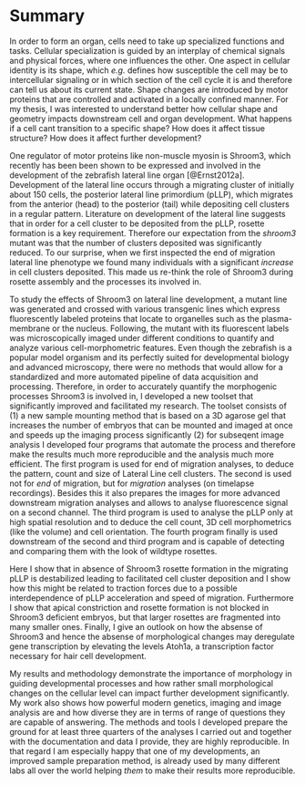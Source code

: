 # Summary {.unnumbered}

In order to form an organ, cells need to take up specialized functions and tasks. Cellular specialization is guided by an interplay of chemical signals and physical forces, where one influences the other. One aspect in cellular identity is its shape, which _e.g._ defines how susceptible the cell may be to intercellular signaling or in which section of the cell cycle it is and therefore can tell us about its current state. Shape changes are introduced by motor proteins that are controlled and activated in a locally confined manner. For my thesis, I was interested to understand better how cellular shape and geometry impacts downstream cell and organ development. What happens if a cell cant transition to a specific shape? How does it affect tissue structure? How does it affect further development?

One regulator of motor proteins like non-muscle myosin is Shroom3, which recently has been been shown to be expressed and involved in the development of the zebrafish lateral line organ [@Ernst2012a]. Development of the lateral line occurs through a migrating cluster of initially about 150 cells, the posterior lateral line primordium (pLLP), which migrates from the anterior (head) to the posterior (tail) while depositing cell clusters in a regular pattern. Literature on development of the lateral line suggests that in order for a cell cluster to be deposited from the pLLP, rosette formation is a key requirement. Therefore our expectation from the _shroom3_ mutant was that the number of clusters deposited was significantly reduced. To our surprise, when we first inspected the end of migration lateral line phenotype we found many individuals with a significant _increase_ in cell clusters deposited. This made us re-think the role of Shroom3 during rosette assembly and the processes its involved in.

To study the effects of Shroom3 on lateral line development, a mutant line was generated and crossed with various transgenic lines which express fluorescently labeled proteins that locate to organelles such as the plasma-membrane or the nucleus. Following, the mutant with its fluorescent labels was microscopically imaged under different conditions to quantify and analyze various cell-morphometric features. Even though the zebrafish is a popular model organism and its perfectly suited for developmental biology and advanced microscopy, there were no methods that would allow for a standardized and more automated pipeline of data acquisition and processing. Therefore, in order to accurately quantify the morphogenic processes Shroom3 is involved in, I developed a new toolset that significantly improved and facilitated my research. The toolset consists of (1) a new sample mounting method that is based on a 3D agarose gel that increases the number of embryos that can be mounted and imaged at once and speeds up the imaging process significantly (2) for subseqent image analysis I developed four programs that automate the process and therefore make the results much more reproducible and the analysis much more efficient. The first program is used for end of migration analyses, to deduce the pattern, count and size of Lateral Line cell clusters. The second is used not for _end_ of migration, but for _migration_ analyses (on timelapse recordings). Besides this it also prepares the images for more advanced downstream migration analyses and allows to analyse fluorescence signal on a second channel. The third program is used to analyse the pLLP only at high spatial resolution and to deduce the cell count, 3D cell morphometrics (like the volume) and cell orientation. The fourth program finally is used downstream of the second and third program and is capable of detecting and comparing them with the look of wildtype rosettes.

Here I show that in absence of Shroom3 rosette formation in the migrating pLLP is destabilized leading to facilitated cell cluster deposition and I show how this might be related to traction forces due to a possible interdependence of pLLP acceleration and speed of migration. Furthermore I show that apical constriction and rosette formation is not blocked in Shroom3 deficient embryos, but that larger rosettes are fragmented into many smaller ones. Finally, I give an outlook on how the absense of Shroom3 and hence the absense of morphological changes may deregulate gene transcription by elevating the levels Atoh1a, a transcription factor necessary for hair cell development.

My results and methodology demonstrate the importance of morphology in guiding developmental processes and how rather small morphological changes on the cellular level can impact further development significantly. My work also shows how powerful modern genetics, imaging and image analysis are and how diverse they are in terms of range of questions they are capable of answering. The methods and tools I developed prepare the ground for at least three quarters of the analyses I carried out and together with the documentation and data I provide, they are highly reproducible. In that regard I am especially happy that one of my developments, an improved sample preparation method, is already used by many different labs all over the world helping _them_ to make their results more reproducible.
